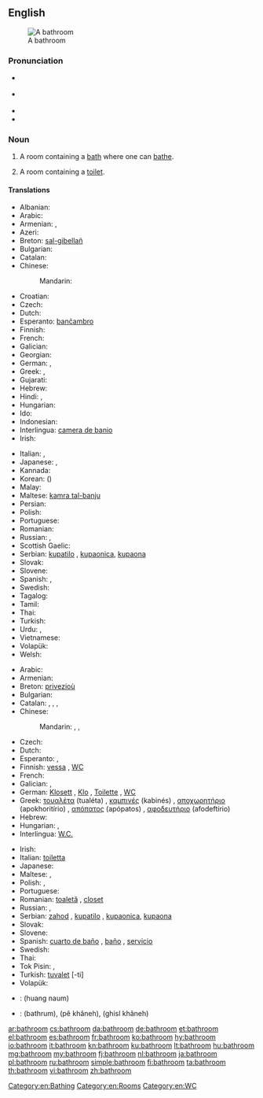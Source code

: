 ==English==
[[Image:Bathroom in the Beamish Museum 01.JPG|thumb|right|A bathroom]]

===Pronunciation===
* {{a|RP}} {{IPA|/ˈbɑːθɹuːm/}}
* {{a|US}} {{IPA|/ˈbæθɹuːm/}}
* {{audio|en-us-bathroom.ogg|Audio (US)}}
* {{audio|En-uk-bathroom.ogg|Audio (UK)}}

===Noun===
{{en-noun}}

# A room containing a [[bath]] where one can [[bathe]].
# {{chiefly|North America}} A room containing a [[toilet]].

====Translations====
{{trans-top|a room containing a bath where one can bathe}}
* Albanian: {{t|sq|banjë|f}}
* Arabic: {{t|ar|حمام|m|tr=hammaam|sc=Arab}}
* Armenian: {{t-|hy|լոգարան|tr=logaran}}, {{t+|hy|բաղնիք|tr=baġnik’}}
* Azeri: {{t|az|vanna otağı}}
* Breton: [[sal-gibellañ]] {{f}}
* Bulgarian: {{t+|bg|баня}}
* Catalan: {{t|ca|bany|m}}
* Chinese:
*: Mandarin: {{t-|cmn|浴室|tr=yùshì|sc=Hani}}
* Croatian: {{t|hr|kupaonica|m}}
* Czech: {{t+|cs|koupelna|f}}
* Dutch: {{t+|nl|badkamer|f}}
* Esperanto: [[banĉambro]]
* Finnish: {{t-|fi|kylpyhuone}}
* French: {{t+|fr|salle de bains|f}}
* Galician: {{t-|gl|baño|xs=Galician}} {{m}}
* Georgian: {{t|ka|აბაზანა|tr=abazana|sc=Geor}}
* German: {{t+|de|Badezimmer|n}}, {{t+|de|Bad|n}}
* Greek: {{t|el|λουτρό|n|tr=loutró|sc=Grek}}, {{t|el|μπάνιο|n|tr=bánio|sc=Grek}}
* Gujarati: {{t|gu|બાથરૂમમાં|m|tr=bātharūmamāṁ|sc=Gujr}}
* Hebrew: {{t|he|חדר־אמבטיה|m|tr=kheder-ambat'ia|sc=Hebr}}
* Hindi: {{t|hi|बाथरूम|m|tr=bāthrūm|sc=Deva}}, {{t|hi|ग़ुसलख़ाना|m|tr=ġusalxānā|sc=Deva}}
* Hungarian: {{t+|hu|fürdőszoba}}
* Ido: {{t+|io|balnochambro|xs=Ido}}
* Indonesian: {{t|id|kamar mandi}}
* Interlingua: [[camera de banio]]
* Irish: {{t-|ga|seomra folctha|m|xs=Irish}}
{{trans-mid}}
* Italian: {{t|it|stanza da bagno|f}}, {{t+|it|bagno|m}}
* Japanese: {{t|ja|風呂場|tr=ふろば, furoba|sc=Jpan}}, {{t|ja|浴室|tr=よくしつ, yokushitsu|sc=Jpan}}
* Kannada: {{t|kn|ಸ್ನಾನಗೃಹದ|tr=snānagr̥hada|sc=Knda}}
* Korean: {{t|ko|욕실|tr=yoksil|sc=Kore}} ({{t|ko|浴室|sc=Kore}})
* Malay: {{t|ms|bilik mandi}}
* Maltese: [[kamra tal-banju]]
* Persian: {{t+|fa|حمام|tr=hammâm}}
* Polish: {{t+|pl|łazienka|f}}
* Portuguese: {{t+|pt|banheiro|m}}
* Romanian: {{t+|ro|baie|f}}
* Russian: {{t|ru|ванная|f|tr=vánnaja|sc=Cyrl}}, {{t|ru|ванная комната|f|tr=vánnaja kómnata|sc=Cyrl}}
* Scottish Gaelic: {{t|gd|seòmar-ionnlaid|m}}
* Serbian: [[kupatilo]] {{n}}, [[kupaonica]], [[kupaona]]
* Slovak: {{t+|sk|kúpeľňa|f}}
* Slovene: {{t+|sl|kopalnica|f}}
* Spanish: {{t-|es|cuarto de baño|m}}, {{t|es|baño}}
* Swedish: {{t+|sv|badrum|n}}
* Tagalog: {{t|tl|banyo}}
* Tamil: {{t|ta|குளியலறை|tr=kuḷiyalaṟai|sc=Taml}}
* Thai: {{t|th|ห้องน้ำ|tr=hông náam|sc=Thai}}
* Turkish: {{t+|tr|banyo}}
* Urdu: {{t|ur|غسل ‌خانه|m|tr=ġusal xānā|sc=ur-Arab}}, {{t|ur|غسلخانه|m|tr=ġusalxānā|sc=ur-Arab}}
* Vietnamese: {{t|vi|buồng tắm}}
* Volapük: {{t|vo|banacem}}
* Welsh: {{t|cy|ystafell ymolchi|m}}
{{trans-bottom}}

{{trans-top|a room containing a toilet}}
* Arabic: {{t|ar|مرحاض|m|tr=mirHaaD|sc=Arab}}
* Armenian: {{t-|hy|զուգարան|tr=zugaran}}
* Breton: [[privezioù]] {{p}}
* Bulgarian: {{t|bg|тоалетна}}
* Catalan: {{t|ca|bany|m}}, {{t|ca|servei|m}}, {{t|ca|vàter|m}}, {{t|ca|servici|m}}
* Chinese:
*: Mandarin: {{t-|cmn|浴室|tr=yùshì|sc=Hani}}, {{t|cmn|洗手間|sc=Hani}}, {{t|cmn|洗手间|tr=xǐshǒujiān|sc=Hani}}
* Czech: {{t-|cs|záchod|m}}
* Dutch: {{t+|nl|toilet|n}}
* Esperanto: {{t-|eo|klozeto|xs=Esperanto}}, {{t-|eo|necesejo|xs=Esperanto}}
* Finnish: [[vessa]] {{qualifier|colloquial}}, [[WC]]
* French: {{t+|fr|toilette|f}}
* Galician: {{t-|gl|baño|xs=Galician}} {{m}}, {{t-|gl|servicio|xs=Galician}} {{m}}
* German: [[Klosett]] {{n}}, [[Klo]] {{n}}, [[Toilette]] {{f}}, [[WC]] {{n}}
* Greek: [[τουαλέτα]] (tualéta) {{f}}, [[καμπινές]] (kabinés) {{m}}, [[αποχωρητήριο]] (apokhoritírio) {{n}}, [[απόπατος]] (apópatos) {{m}}, [[αφοδευτήριο]] (afodeftírio) {{n}}
* Hebrew: {{t-|he|שירותים|tr=shirutym}}
* Hungarian: {{t|hu|mosdó}}, {{t+|hu|toalett}}
* Interlingua: [[W.C.]]
{{trans-mid}}
* Irish: {{t-|ga|leithreas|m|xs=Irish}}
* Italian: [[toiletta]] {{f}}
* Japanese: {{t+|ja|トイレ|tr=toire}}
* Maltese: {{t-|mt|toilet|xs=Maltese}}, {{t-|mt|latrina|xs=Maltese}}
* Polish: {{t+|pl|toaleta|f}}, {{t+|pl|ubikacja|f}}
* Portuguese: {{t+|pt|banheiro|m}}
* Romanian: [[toaletă]] {{f}}, [[closet]] {{n}}
* Russian: {{t+|ru|туалет|m|tr=tualét}}, {{t+|ru|уборная|f|tr=ubórnaja}}
* Serbian: [[zahod]] {{m}}, [[kupatilo]] {{n}}, [[kupaonica]], [[kupaona]]
* Slovak: {{t-|sk|záchod|m}}
* Slovene: {{t+|sl|stranišče|n}}
* Spanish: [[cuarto de baño]] {{m}}, [[baño]] {{m}}, [[servicio]] {{m}} {{qualifier|Spain}}
* Swedish: {{t+|sv|toalett|c}}
* Thai: {{t|th|ห้องน้ำ|tr=hông náam|sc=Thai}}
* Tok Pisin: {{t|tpi|liklik haus}}, {{t|tpi|smolhaus}}
* Turkish: [[tuvalet]] [-ti]
* Volapük: {{t|vo|tvalet}}
{{trans-bottom}}

{{checktrans-top}}
* {{ttbc|lo}}: (huang naum)
{{trans-mid}}
* {{ttbc|ur}}: {{ur-Arab|[[باٹھروم]]}} (bathrum), {{ur-Arab|[[پا خانه]]}} (pê khâneh), {{ur-Arab|[[غسل خانه]]}} (ghisl khâneh)
{{trans-bottom}}

[[Category:en:Bathing]]
[[Category:en:Rooms]]
[[Category:en:WC]]

[[ar:bathroom]]
[[cs:bathroom]]
[[da:bathroom]]
[[de:bathroom]]
[[et:bathroom]]
[[el:bathroom]]
[[es:bathroom]]
[[fr:bathroom]]
[[ko:bathroom]]
[[hy:bathroom]]
[[io:bathroom]]
[[it:bathroom]]
[[kn:bathroom]]
[[ku:bathroom]]
[[lt:bathroom]]
[[hu:bathroom]]
[[mg:bathroom]]
[[my:bathroom]]
[[fj:bathroom]]
[[nl:bathroom]]
[[ja:bathroom]]
[[pl:bathroom]]
[[ru:bathroom]]
[[simple:bathroom]]
[[fi:bathroom]]
[[ta:bathroom]]
[[th:bathroom]]
[[vi:bathroom]]
[[zh:bathroom]]